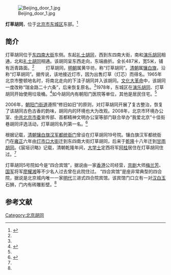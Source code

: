 {{Coord|39.9212243|116.4199297|type:landmark_region:CN-11_source:GoogleMaps|display=title}}
[[File:Beijing_door_1.jpg|thumb]]

'''灯草胡同'''，位于[[北京市|北京市]][[东城区_(北京市)|东城区]]东部。<ref name=dhly>{{Cite web |url=http://www.bjdclib.com/subdb/laneculture/lane/200906/t20090611_1869.html |title=灯草胡同，东华流韵，于2014-01-08查阅 |access-date=2014-01-08 |archive-date=2016-03-04 |archive-url=https://web.archive.org/web/20160304110019/http://www.bjdclib.com/subdb/laneculture/lane/200906/t20090611_1869.html |dead-url=no }}</ref>

==简介==
灯草胡同位于[[东四南大街|东四南大街]]东侧。东起[[礼士胡同|礼士胡同]]，西到东四南大街，南和[[演乐胡同|演乐胡同]]相通，北和[[礼士胡同|礼士胡同]]相通。该胡同呈东西走向，东端曲折。全长487米，宽5米，铺有沥青路面。<ref name=dhly/>
　　
灯草胡同，[[明朝|明朝]]属黄华坊，称“灯草胡同”。[[清朝|清朝]]属[[镶白旗|镶白旗]]，沿称“灯草胡同”。据传说，该地接近灯市，因为出售灯草（灯芯）而得名。1965年北京市整顿地名时，将南北走向的下洼子胡同并入该胡同。[[文化大革命|文化大革命]]中，该胡同一度改称“瑞金路二十六条”，后来恢复原名。<ref name=dhly/>1978年，东城区在[[演乐胡同|演乐胡同]]、灯草胡同开始使用垃圾桶。<ref>{{Cite web |url=http://www.bjdclib.com/dclib/subjectdb/dhly/newsphoto/201108/t20110806_114236.html |title=北京四联理发店见证中国美容业发展30年故事，东华流韵，2011-08-06 |access-date=2014-01-08 |archive-date=2019-06-06 |archive-url=https://web.archive.org/web/20190606085900/http://www.bjdclib.com/dclib/subjectdb/dhly/newsphoto/201108/t20110806_114236.html |dead-url=no }}</ref>如今胡同内有朝阳门医院等单位，其他是居民住宅。<ref name=dhly/>

2006年，[[朝阳门街道|朝阳门街道]]遵照“修旧如旧”的原则，对灯草胡同开展了复古整治，恢复了该胡同古色古香的韵味，胡同内的环境也大为改观。2008年，北京市环境办公室、[[中共北京市委|中共北京市委]]宣传部、首都精神文明办公室等部门联合举办“我爱北京”十佳街巷胡同评选活动，灯草胡同名列第一名。<ref name=qlw>{{Cite web |url=http://beijing.qianlong.com/3825/2013/12/02/7484@9199104.htm |title=印象朝阳门 难舍“灯草”情(第213期)，千龙网，2013-12-02 |access-date=2014-01-08 |archive-url=https://web.archive.org/web/20140108175647/http://beijing.qianlong.com/3825/2013/12/02/7484@9199104.htm |archive-date=2014-01-08 |dead-url=yes }}</ref>

根据记载，[[清朝|清朝]][[镶白旗汉军都统衙门|镶白旗汉军都统衙门]]曾设在灯草胡同19号院。镶白旗汉军都统衙门在[[雍正|雍正]]六年由[[灯市口大街|灯市口大街]]迁到东四南大街灯草胡同，后来于[[乾隆|乾隆]]十八年迁到[[甘雨胡同|甘雨胡同]]。《宸垣识略》记载，清朝乾隆年间，[[大学士|大学士]]定西将军[[阿桂|阿桂]]居住在灯草胡同住过。<ref name=qlw/>

灯草胡同5号院如今是“四合宾馆”，据说由一家[[香港|香港]]公司经营，[[京剧|京剧]]大师[[梅兰芳|梅兰芳]]、[[国军|国军]]将军[[廖耀湘|廖耀湘]]等不少名人过去曾在此院住过。 “四合宾馆”是座非常典型的四合院，据说是北京城内唯一一家[[明代|明代]]三进式四合院宾馆。该宾馆门口立有一对[[汉白玉|汉白玉]]石狮，门内有砖雕影壁。<ref name=qlw/>
 
==参考文献==
{{reflist}}

[[Category:北京胡同|Category:北京胡同]]